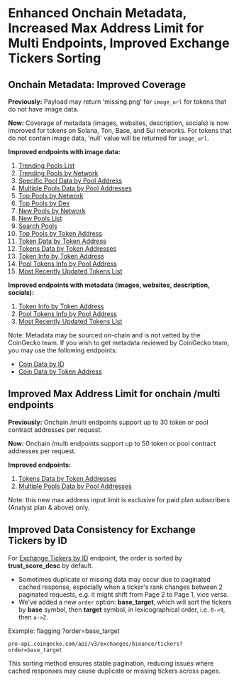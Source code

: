 # Enhanced Onchain Metadata, Increased Max Address Limit for Multi Endpoints, Improved Exchange Tickers Sorting

## Onchain Metadata: Improved Coverage

**Previously:** Payload may return 'missing.png' for `image_url` for tokens that do not have image data.

**Now:** Coverage of metadata (images, websites, description, socials) is now improved for tokens on Solana, Ton, Base, and Sui networks. For tokens that do not contain image data, 'null' value will be returned for `image_url`.

**Improved endpoints with image data:**

1. [Trending Pools List](https://docs.coingecko.com/reference/trending-pools-list)
2. [Trending Pools by Network](https://docs.coingecko.com/reference/trending-pools-network)
3. [Specific Pool Data by Pool Address](https://docs.coingecko.com/reference/pool-address)
4. [Multiple Pools Data by Pool Addresses](https://docs.coingecko.com/reference/pools-addresses)
5. [Top Pools by Network](https://docs.coingecko.com/reference/top-pools-network)
6. [Top Pools by Dex](https://docs.coingecko.com/reference/top-pools-dex)
7. [New Pools by Network](https://docs.coingecko.com/reference/latest-pools-network)
8. [New Pools List](https://docs.coingecko.com/reference/latest-pools-list)
9. [Search Pools](https://docs.coingecko.com/reference/search-pools)
10. [Top Pools by Token Address](https://docs.coingecko.com/reference/top-pools-contract-address)
11. [Token Data by Token Address](https://docs.coingecko.com/reference/token-data-contract-address)
12. [Tokens Data by Token Addresses](https://docs.coingecko.com/reference/tokens-data-contract-addresses)
13. [Token Info by Token Address](https://docs.coingecko.com/reference/token-info-contract-address)
14. [Pool Tokens Info by Pool Address](https://docs.coingecko.com/reference/pool-token-info-contract-address)
15. [Most Recently Updated Tokens List](https://docs.coingecko.com/reference/tokens-info-recent-updated)

**Improved endpoints with metadata (images, websites, description, socials):**

1. [Token Info by Token Address](https://docs.coingecko.com/reference/token-info-contract-address)
2. [Pool Tokens Info by Pool Address](https://docs.coingecko.com/reference/pool-token-info-contract-address)
3. [Most Recently Updated Tokens List](https://docs.coingecko.com/reference/tokens-info-recent-updated)

Note: Metadata may be sourced on-chain and is not vetted by the CoinGecko team. If you wish to get metadata reviewed by CoinGecko team, you may use the following endpoints:

* [Coin Data by ID](https://docs.coingecko.com/reference/coins-id)
* [Coin Data by Token Address](https://docs.coingecko.com/reference/coins-contract-address)

## Improved Max Address Limit for onchain /multi endpoints

**Previously:** Onchain /multi endpoints support up to 30 token or pool contract addresses per request. 

**Now:** Onchain /multi endpoints support up to 50 token or pool contract addresses per request.

**Improved endpoints:**

1. [Tokens Data by Token Addresses](https://docs.coingecko.com/reference/tokens-data-contract-addresses)
2. [Multiple Pools Data by Pool Addresses ](https://docs.coingecko.com/reference/pools-addresses)

Note: this new max address input limit is exclusive for paid plan subscribers (Analyst plan & above) only.

## Improved Data Consistency for Exchange Tickers by ID

For [Exchange Tickers by ID](https://docs.coingecko.com/reference/exchanges-id-tickers) endpoint, the order is sorted by **trust\_score\_desc** by default. 

* Sometimes duplicate or missing data may occur due to paginated cached response, especially when a ticker's rank changes between 2 paginated requests, e.g. it might shift from Page 2 to Page 1, vice versa.   
* We've added a new `order` option: **base\_target**, which will sort the tickers by **base** symbol, then **target** symbol, in lexicographical order, i.e. `0->9`, then `a->Z`.

Example:  flagging ?order=base\_target

```
pro-api.coingecko.com/api/v3/exchanges/binance/tickers?order=base_target
```

This sorting method ensures stable pagination, reducing issues where cached responses may cause duplicate or missing tickers across pages.